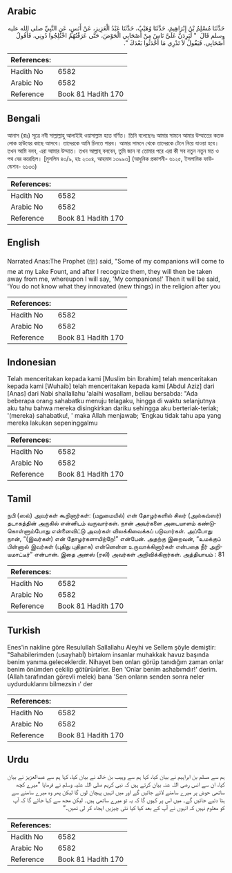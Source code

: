 ## Arabic


<div dir="rtl" lang="ar" style={{fontSize:'larger',backgroundColor:'#f8f9fa',padding:20}}>
حَدَّثَنَا مُسْلِمُ بْنُ إِبْرَاهِيمَ، حَدَّثَنَا وُهَيْبٌ، حَدَّثَنَا عَبْدُ الْعَزِيزِ، عَنْ أَنَسٍ، عَنِ النَّبِيِّ صلى الله عليه وسلم قَالَ ‏ "‏ لَيَرِدَنَّ عَلَىَّ نَاسٌ مِنْ أَصْحَابِي الْحَوْضَ، حَتَّى عَرَفْتُهُمُ اخْتُلِجُوا دُونِي، فَأَقُولُ أَصْحَابِي‏.‏ فَيَقُولُ لاَ تَدْرِي مَا أَحْدَثُوا بَعْدَكَ ‏"‏‏.‏
</div>
<div style={{backgroundColor:'#f8f9fa',padding:20, marginBottom: 10}}><table> <thead> <tr> <th>References:</th> <th></th> </tr> </thead> <tbody><tr><td>Hadith No</td><td>6582</td></tr><tr><td>Arabic No</td><td>6582</td></tr><tr><td>Reference</td><td>Book 81 Hadith 170</td></tr></tbody></table></div>

## Bengali


<div dir="ltr" lang="bn" style={{fontSize:'larger',backgroundColor:'#f8f9fa',padding:20}}>
আনাস (রাঃ) সূত্রে নবী সাল্লাল্লাহু আলাইহি ওয়াসাল্লাম হতে বর্ণিত। তিনি বলেছেনঃ আমার সামনে আমার উম্মাতের কতক লোক হাউযের কাছে আসবে। তাদেরকে আমি চিনতে পারব। আমার সামনে থেকে তাদেরকে টেনে নিয়ে যাওয়া হবে। তখন আমি বলব, এরা আমার উম্মাত। তখন আল্লাহ্ বলবেন, তুমি জান না তোমার পরে এরা কী সব নতুন নতুন মত ও পথ বের করেছিল। [মুসলিম ৪৩/৯, হাঃ ২৩০৪, আহমাদ ১৩৯৯৩] (আধুনিক প্রকাশনী- ৬১২৫, ইসলামিক ফাউন্ডেশন- ৬১৩৩)
</div>
<div style={{backgroundColor:'#f8f9fa',padding:20, marginBottom: 10}}><table> <thead> <tr> <th>References:</th> <th></th> </tr> </thead> <tbody><tr><td>Hadith No</td><td>6582</td></tr><tr><td>Arabic No</td><td>6582</td></tr><tr><td>Reference</td><td>Book 81 Hadith 170</td></tr></tbody></table></div>

## English


<div dir="ltr" lang="en" style={{fontSize:'larger',backgroundColor:'#f8f9fa',padding:20}}>
Narrated Anas:The Prophet (ﷺ) said, "Some of my companions will come to me at my Lake Fount, and after I recognize them, they will then be taken away from me, whereupon I will say, 'My companions!' Then it will be said, 'You do not know what they innovated (new things) in the religion after you
</div>
<div style={{backgroundColor:'#f8f9fa',padding:20, marginBottom: 10}}><table> <thead> <tr> <th>References:</th> <th></th> </tr> </thead> <tbody><tr><td>Hadith No</td><td>6582</td></tr><tr><td>Arabic No</td><td>6582</td></tr><tr><td>Reference</td><td>Book 81 Hadith 170</td></tr></tbody></table></div>

## Indonesian


<div dir="ltr" lang="id" style={{fontSize:'larger',backgroundColor:'#f8f9fa',padding:20}}>
Telah menceritakan kepada kami [Muslim bin Ibrahim] telah menceritakan kepada kami [Wuhaib] telah menceritakan kepada kami [Abdul Aziz] dari [Anas] dari Nabi shallallahu 'alaihi wasallam, beliau bersabda: "Ada beberapa orang sahabatku menuju telagaku, hingga di waktu selanjutnya aku tahu bahwa mereka disingkirkan dariku sehingga aku berteriak-teriak; '(mereka) sahabatku!, ' maka Allah menjawab; 'Engkau tidak tahu apa yang mereka lakukan sepeninggalmu
</div>
<div style={{backgroundColor:'#f8f9fa',padding:20, marginBottom: 10}}><table> <thead> <tr> <th>References:</th> <th></th> </tr> </thead> <tbody><tr><td>Hadith No</td><td>6582</td></tr><tr><td>Arabic No</td><td>6582</td></tr><tr><td>Reference</td><td>Book 81 Hadith 170</td></tr></tbody></table></div>

## Tamil


<div dir="ltr" lang="ta" style={{fontSize:'larger',backgroundColor:'#f8f9fa',padding:20}}>
நபி (ஸல்) அவர்கள் கூறினார்கள்: (மறுமையில்) என் தோழர்களில் சிலர் (அல்கவ்ஸர்) தடாகத்தின் அருகில் என்னிடம் வருவார்கள். நான் அவர்களை அடையாளம் கண்டுகொள்ளும்போது என்னைவிட்டு அவர்கள் விலக்கிவைக்கப் படுவார்கள். அப்போது நான், “(இவர்கள்) என் தோழர்களாயிற்றே!” என்பேன். அதற்கு இறைவன், “உமக்குப் பின்னால் இவர்கள் (புதிது புதிதாக) என்னென்ன உருவாக்கினார்கள் என்பதை நீர் அறியமாட்டீர்” என்பான். இதை அனஸ் (ரலி) அவர்கள் அறிவிக்கிறார்கள். அத்தியாயம் : 81
</div>
<div style={{backgroundColor:'#f8f9fa',padding:20, marginBottom: 10}}><table> <thead> <tr> <th>References:</th> <th></th> </tr> </thead> <tbody><tr><td>Hadith No</td><td>6582</td></tr><tr><td>Arabic No</td><td>6582</td></tr><tr><td>Reference</td><td>Book 81 Hadith 170</td></tr></tbody></table></div>

## Turkish


<div dir="ltr" lang="tr" style={{fontSize:'larger',backgroundColor:'#f8f9fa',padding:20}}>
Enes'in nakline göre Resulullah Sallallahu Aleyhi ve Sellem şöyle demiştir: "Sahabilerimden (usayhabİ) birtakım insanlar muhakkak havuz başında benim yanıma.geleceklerdir. Nihayet ben onları görüp tanıdığım zaman onlar benim önümden çekilip götürüıürler. Ben 'Onlar benim ashabımdır!' derim. (Allah tarafından görevli melek) bana 'Sen onların senden sonra neler uydurduklarını bilmezsin ı' der
</div>
<div style={{backgroundColor:'#f8f9fa',padding:20, marginBottom: 10}}><table> <thead> <tr> <th>References:</th> <th></th> </tr> </thead> <tbody><tr><td>Hadith No</td><td>6582</td></tr><tr><td>Arabic No</td><td>6582</td></tr><tr><td>Reference</td><td>Book 81 Hadith 170</td></tr></tbody></table></div>

## Urdu


<div dir="rtl" lang="ur" style={{fontSize:'larger',backgroundColor:'#f8f9fa',padding:20}}>
ہم سے مسلم بن ابراہیم نے بیان کیا، کہا ہم سے وہیب بن خالد نے بیان کیا، کہا ہم سے عبدالعزیز نے بیان کیا، ان سے انس رضی اللہ عنہ بیان کرتے ہیں کہ نبی کریم صلی اللہ علیہ وسلم نے فرمایا ”میرے کچھ ساتھی حوض پر میرے سامنے لائے جائیں گے اور میں انہیں پہچان لوں گا لیکن پھر وہ میرے سامنے سے ہٹا دئیے جائیں گے۔ میں اس پر کہوں گا کہ یہ تو میرے ساتھی ہیں۔ لیکن مجھ سے کہا جائے گا کہ آپ کو معلوم نہیں کہ انہوں نے آپ کے بعد کیا کیا نئی چیزیں ایجاد کر لی تھیں۔“
</div>
<div style={{backgroundColor:'#f8f9fa',padding:20, marginBottom: 10}}><table> <thead> <tr> <th>References:</th> <th></th> </tr> </thead> <tbody><tr><td>Hadith No</td><td>6582</td></tr><tr><td>Arabic No</td><td>6582</td></tr><tr><td>Reference</td><td>Book 81 Hadith 170</td></tr></tbody></table></div>